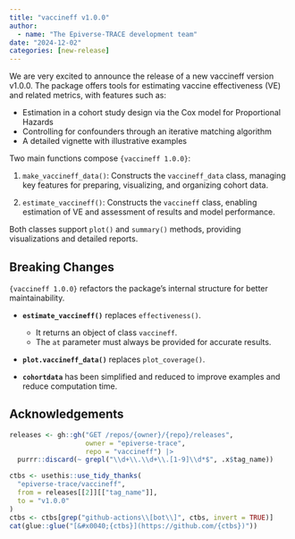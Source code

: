 ```yaml
---
title: "vaccineff v1.0.0"
author:
  - name: "The Epiverse-TRACE development team"
date: "2024-12-02"
categories: [new-release]
---
```


We are very excited to announce the release of a new vaccineff version v1.0.0.
The package offers tools for estimating vaccine effectiveness (VE) and related
metrics, with features such as:

* Estimation in a cohort study design via the Cox model for Proportional Hazards  
* Controlling for confounders through an iterative matching algorithm  
* A detailed vignette with illustrative examples

Two main functions compose `{vaccineff 1.0.0}`:

1. `make_vaccineff_data()`: Constructs the `vaccineff_data` class, managing key
features for preparing, visualizing, and organizing cohort data.

2. `estimate_vaccineff()`: Constructs the `vaccineff` class, enabling estimation
of VE and assessment of results and model performance.

Both classes support `plot()` and `summary()` methods, providing visualizations
and detailed reports.

## Breaking Changes

`{vaccineff 1.0.0}` refactors the package's internal structure for better
maintainability.

* **`estimate_vaccineff()`** replaces `effectiveness()`.
  * It returns an object of class `vaccineff`.
  * The `at` parameter must always be provided for accurate results.

* **`plot.vaccineff_data()`** replaces `plot_coverage()`.

* **`cohortdata`** has been simplified and reduced to improve examples and
  reduce computation time.

## Acknowledgements

```r
releases <- gh::gh("GET /repos/{owner}/{repo}/releases",
                   owner = "epiverse-trace",
                   repo = "vaccineff") |>
  purrr::discard(~ grepl("\\d+\\.\\d+\\.[1-9]\\d*$", .x$tag_name))

ctbs <- usethis::use_tidy_thanks(
  "epiverse-trace/vaccineff",
  from = releases[[2]][["tag_name"]],
  to = "v1.0.0"
)
ctbs <- ctbs[grep("github-actions\\[bot\\]", ctbs, invert = TRUE)]
cat(glue::glue("[&#x0040;{ctbs}](https://github.com/{ctbs})"))
```
